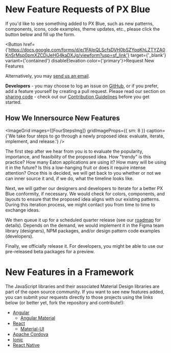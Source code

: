 
# New Feature Requests of PX Blue

If you'd like to see something added to PX Blue, such as new patterns, components, icons, code examples, theme updates, etc., please click the button below and fill up the form. 

<Button href={'https://docs.google.com/forms/d/e/1FAIpQLScfsDVH0bSZYqqKhLZTYZA0KnSrMsp0pmXZCDjJeHG4kaDXJg/viewform?usp=sf_link'} target={'_blank'} variant={'contained'} disableElevation color={'primary'}>Request New Features</Button>

<div style={{height: 16}}></div>

Alternatively, you may [send us an email](/community/contactus). 

**Developers** - you may choose to log an issue on [GitHub](https://github.com/pxblue), or if you prefer, add a feature yourself by creating a pull request. Please read our section on [sharing code](/community/sharing) - check out our [Contribution Guidelines](https://github.com/pxblue/.github/blob/master/CONTRIBUTING.md) before you get started.

## How We Innersource New Features

<ImageGrid
    images={[FourStepsImg]}
    gridImageProps={{ sm: 8 }}
    caption={'We take four steps to go through a newly proposed idea: evaluate, iterate, implement, and release.'}
/>

The first step after we hear from you is to evaluate the popularity, importance, and feasibility of the proposed idea. How "trendy" is this practice? How many Eaton applications are using it? How many will be using it in the future? Is this a low-hanging fruit or does it require intense attention? Once this is decided, we will get back to you whether or not we can inner source it and, if we do, what the timeline looks like. 

Next, we will gather our designers and developers to iterate for a better PX Blue conformity, if necessary. We would check for colors, components, and layouts to ensure that the proposed idea aligns with our existing patterns. During this iteration process, we might contact you from time to time to exchange ideas. 

We then queue it up for a scheduled quarter release (see our [roadmap](/roadmap) for details). Depends on the demand, we would implement it in the Figma team library (designers), NPM packages, and/or design pattern code examples (developers). 

Finally, we officially release it. For developers, you might be able to use our pre-released beta packages for a preview.

<Divider />

# New Features in a Framework

The JavaScript libraries and their associated Material Design libraries are part of the open source community. If you want to see new features added, you can submit your requests directly to those projects using the links below (or better yet, fork the repository and contribute!):

-   [Angular](https://github.com/angular/angular/issues)
    -   [Angular Material](https://github.com/angular/material2/issues)
-   [React](https://github.com/facebook/react/issues)
    -   [Material-UI](https://github.com/mui-org/material-ui/issues)
-   [Apache Cordova](https://github.com/apache/cordova/issues)
-   [Ionic](https://github.com/ionic-team/ionic/issues)
-   [React Native](https://github.com/facebook/react-native/issues)
